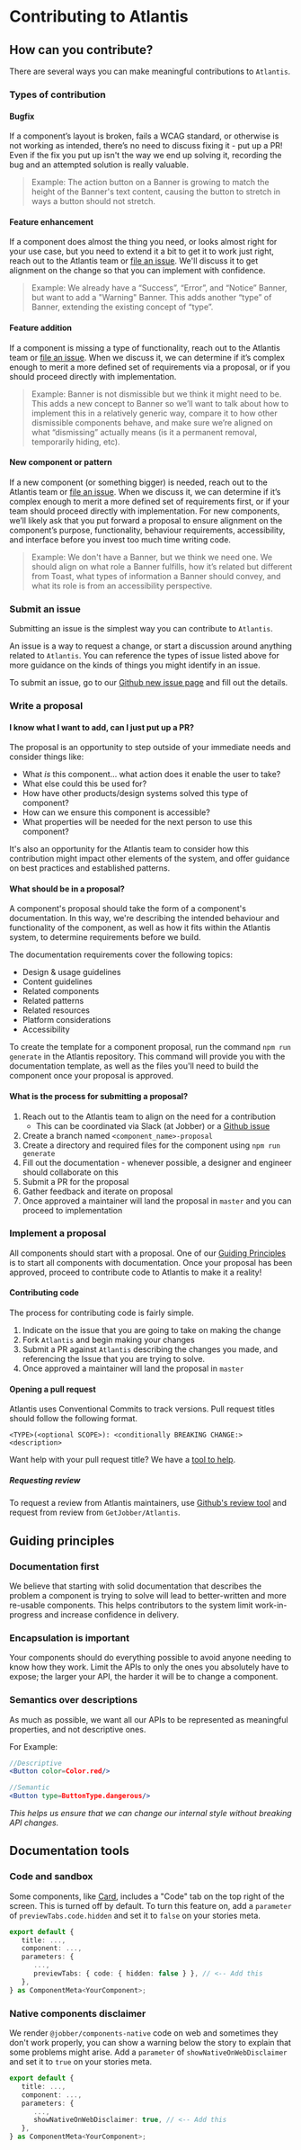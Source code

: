 # Contributing to Atlantis

## How can you contribute?

There are several ways you can make meaningful contributions to `Atlantis`.

### Types of contribution

#### Bugfix

If a component’s layout is broken, fails a WCAG standard, or otherwise is not
working as intended, there’s no need to discuss fixing it - put up a PR! Even if
the fix you put up isn't the way we end up solving it, recording the bug and an
attempted solution is really valuable.

> Example: The action button on a Banner is growing to match the height of the
> Banner's text content, causing the button to stretch in ways a button should
> not stretch.

#### Feature enhancement

If a component does almost the thing you need, or looks almost right for your
use case, but you need to extend it a bit to get it to work just right, reach
out to the Atlantis team or
[file an issue](https://github.com/GetJobber/atlantis/issues/new). We'll discuss
it to get alignment on the change so that you can implement with confidence.

> Example: We already have a “Success”, “Error”, and “Notice” Banner, but want
> to add a "Warning" Banner. This adds another “type” of Banner, extending the
> existing concept of “type”.

#### Feature addition

If a component is missing a type of functionality, reach out to the Atlantis
team or [file an issue](https://github.com/GetJobber/atlantis/issues/new). When
we discuss it, we can determine if it’s complex enough to merit a more defined
set of requirements via a proposal, or if you should proceed directly with
implementation.

> Example: Banner is not dismissible but we think it might need to be. This adds
> a new concept to Banner so we’ll want to talk about how to implement this in a
> relatively generic way, compare it to how other dismissible components behave,
> and make sure we’re aligned on what “dismissing” actually means (is it a
> permanent removal, temporarily hiding, etc).

#### New component or pattern

If a new component (or something bigger) is needed, reach out to the Atlantis
team or [file an issue](https://github.com/GetJobber/atlantis/issues/new). When
we discuss it, we can determine if it’s complex enough to merit a more defined
set of requirements first, or if your team should proceed directly with
implementation. For new components, we’ll likely ask that you put forward a
proposal to ensure alignment on the component’s purpose, functionality,
behaviour requirements, accessibility, and interface before you invest too much
time writing code.

> Example: We don't have a Banner, but we think we need one. We should align on
> what role a Banner fulfills, how it’s related but different from Toast, what
> types of information a Banner should convey, and what its role is from an
> accessibility perspective.

### Submit an issue

Submitting an issue is the simplest way you can contribute to `Atlantis`.

An issue is a way to request a change, or start a discussion around anything
related to `Atlantis`. You can reference the types of issue listed above for
more guidance on the kinds of things you might identify in an issue.

To submit an issue, go to our
[Github new issue page](https://github.com/GetJobber/atlantis/issues/new) and
fill out the details.

### Write a proposal

#### I know what I want to add, can I just put up a PR?

The proposal is an opportunity to step outside of your immediate needs and
consider things like:

- What _is_ this component... what action does it enable the user to take?
- What else could this be used for?
- How have other products/design systems solved this type of component?
- How can we ensure this component is accessible?
- What properties will be needed for the next person to use this component?

It's also an opportunity for the Atlantis team to consider how this contribution
might impact other elements of the system, and offer guidance on best practices
and established patterns.

#### What should be in a proposal?

A component's proposal should take the form of a component's documentation. In
this way, we're describing the intended behaviour and functionality of the
component, as well as how it fits within the Atlantis system, to determine
requirements before we build.

The documentation requirements cover the following topics:

- Design & usage guidelines
- Content guidelines
- Related components
- Related patterns
- Related resources
- Platform considerations
- Accessibility

To create the template for a component proposal, run the command
`npm run generate` in the Atlantis repository. This command will provide you
with the documentation template, as well as the files you'll need to build the
component once your proposal is approved.

#### What is the process for submitting a proposal?

1. Reach out to the Atlantis team to align on the need for a contribution
   - This can be coordinated via Slack (at Jobber) or a
     [Github issue](https://github.com/GetJobber/atlantis/issues/new)
2. Create a branch named `<component_name>-proposal`
3. Create a directory and required files for the component using
   `npm run generate`
4. Fill out the documentation - whenever possible, a designer and engineer
   should collaborate on this
5. Submit a PR for the proposal
6. Gather feedback and iterate on proposal
7. Once approved a maintainer will land the proposal in `master` and you can
   proceed to implementation

### Implement a proposal

All components should start with a proposal. One of our
[Guiding Principles](#guiding-principles) is to start all components with
documentation. Once your proposal has been approved, proceed to contribute code
to Atlantis to make it a reality!

#### Contributing code

The process for contributing code is fairly simple.

1. Indicate on the issue that you are going to take on making the change
2. Fork `Atlantis` and begin making your changes
3. Submit a PR against `Atlantis` describing the changes you made, and
   referencing the Issue that you are trying to solve.
4. Once approved a maintainer will land the proposal in `master`

#### Opening a pull request

Atlantis uses Conventional Commits to track versions. Pull request titles should
follow the following format.

`<TYPE>(<optional SCOPE>): <conditionally BREAKING CHANGE:> <description>`

Want help with your pull request title? We have a
[tool to help](/guides/pull-request-title-generator).

##### Requesting review

To request a review from Atlantis maintainers, use
[Github's review tool](https://docs.github.com/en/github/collaborating-with-issues-and-pull-requests/requesting-a-pull-request-review)
and request from review from `GetJobber/Atlantis`.

## Guiding principles

### Documentation first

We believe that starting with solid documentation that describes the problem a
component is trying to solve will lead to better-written and more re-usable
components. This helps contributors to the system limit work-in-progress and
increase confidence in delivery.

### Encapsulation is important

Your components should do everything possible to avoid anyone needing to know
how they work. Limit the APIs to only the ones you absolutely have to expose;
the larger your API, the harder it will be to change a component.

### Semantics over descriptions

As much as possible, we want all our APIs to be represented as meaningful
properties, and not descriptive ones.

For Example:

```jsx
//Descriptive
<Button color=Color.red/>

//Semantic
<Button type=ButtonType.dangerous/>
```

_This helps us ensure that we can change our internal style without breaking API
changes._

## Documentation tools

### Code and sandbox

Some components, like [Card](/components/Card), includes a "Code" tab on the top
right of the screen. This is turned off by default. To turn this feature on, add
a `parameter` of `previewTabs.code.hidden` and set it to `false` on your stories
meta.

```ts
export default {
   title: ...,
   component: ...,
   parameters: {
      ...,
      previewTabs: { code: { hidden: false } }, // <-- Add this
   },
} as ComponentMeta<YourComponent>;
```

### Native components disclaimer

We render `@jobber/components-native` code on web and sometimes they don't work
properly, you can show a warning below the story to explain that some problems
might arise. Add a `parameter` of `showNativeOnWebDisclaimer` and set it to
`true` on your stories meta.

```ts
export default {
   title: ...,
   component: ...,
   parameters: {
      ...,
      showNativeOnWebDisclaimer: true, // <-- Add this
   },
} as ComponentMeta<YourComponent>;
```

<br />
